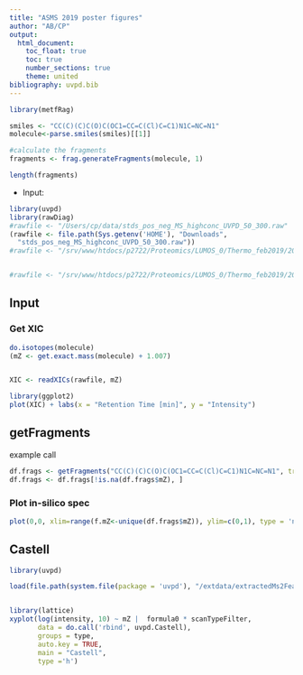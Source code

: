 ```yaml
---
title: "ASMS 2019 poster figures"
author: "AB/CP"
output:
  html_document:
    toc_float: true
    toc: true
    number_sections: true
    theme: united
bibliography: uvpd.bib
---
```




```r
library(metfRag)

smiles <- "CC(C)(C)C(O)C(OC1=CC=C(Cl)C=C1)N1C=NC=N1"
molecule<-parse.smiles(smiles)[[1]]

#calculate the fragments
fragments <- frag.generateFragments(molecule, 1)

length(fragments)

```

- Input: 
 
 
```r
library(uvpd)
library(rawDiag)
#rawfile <- "/Users/cp/data/stds_pos_neg_MS_highconc_UVPD_50_300.raw"
(rawfile <- file.path(Sys.getenv('HOME'), "Downloads",
  "stds_pos_neg_MS_highconc_UVPD_50_300.raw"))
#rawfile <- "/srv/www/htdocs/p2722/Proteomics/LUMOS_0/Thermo_feb2019/20190214/CastellonStds/CastellonStds_pos_HCD_20_35_60.raw"


#rawfile <- "/srv/www/htdocs/p2722/Proteomics/LUMOS_0/Thermo_feb2019/20190214/CastellonStds/CastellonStds_pos_UVPD_400_500.raw"
```


## Input


### Get XIC

```r
do.isotopes(molecule)
(mZ <- get.exact.mass(molecule) + 1.007)


XIC <- readXICs(rawfile, mZ)
```

```r
library(ggplot2)
plot(XIC) + labs(x = "Retention Time [min]", y = "Intensity")
```


## getFragments

example call

```r
df.frags <- getFragments("CC(C)(C)C(O)C(OC1=CC=C(Cl)C=C1)N1C=NC=N1", treeDepth = 1) 
df.frags <- df.frags[!is.na(df.frags$mZ), ]

```

### Plot in-silico spec
```r
plot(0,0, xlim=range(f.mZ<-unique(df.frags$mZ)), ylim=c(0,1), type = 'n', xlab = 'mZ', ylab=''); abline(v=df.frags$mZ, col=df.frags$type)
```

## Castell
```r

library(uvpd)

load(file.path(system.file(package = 'uvpd'), "/extdata/extractedMs2Feature.RData"))


library(lattice)
xyplot(log(intensity, 10) ~ mZ |  formula0 * scanTypeFilter,
       data = do.call('rbind', uvpd.Castell),
       groups = type,
       auto.key = TRUE,
       main = "Castell",
       type ='h')
```


